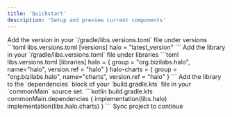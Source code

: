 ```yaml
---
title: 'Quickstart'
description: 'Setup and preview current components'
---
```


<Steps>
  <Step title="Step 1">
  Add the version in your `/gradle/libs.versions.toml` file under versions
    ```toml libs.versions.toml
    [versions]
    halo = "latest_version"
    ```
  </Step>
  <Step title="Step 2">
  Add the library in your `/gradle/libs.versions.toml` file under libraries
  ```toml libs.versions.toml
  [libraries]
  halo = { group = "org.bizilabs.halo", name="halo", version.ref = "halo" }
  halo-charts = { group = "org.bizilabs.halo", name="charts", version.ref = "halo" }
  ```
  </Step>
  <Step title="Step 3">
      Add the library to the `dependencies` block of your `build.gradle.kts` file in your `commonMain` source set.
      ```kotlin build.gradle.kts
      commonMain.dependencies {
          implementation(libs.halo)
          implementation(libs.halo.charts)
      }
      ```
  </Step>
  <Step title="Step 4">
      Sync project to continue
  </Step>
</Steps>
